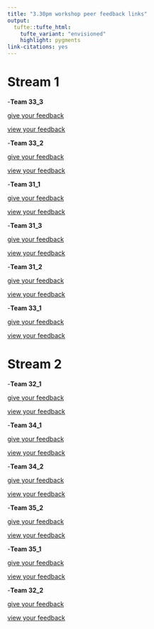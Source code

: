 ```yaml
---
title: "3.30pm workshop peer feedback links"
output: 
  tufte::tufte_html:
    tufte_variant: "envisioned"
    highlight: pygments
link-citations: yes
---
```



# Stream 1

-**Team 33_3** 

[give your feedback](https://forms.office.com/Pages/ResponsePage.aspx?id=sAafLmkWiUWHiRCgaTTcYT7yhhE7QdZBvwpx4akWXEJUMTZMTktYWUZNVlRGNk4xSVBWN0tEVE4wVy4u)

[view your feedback](https://forms.office.com/Pages/AnalysisPage.aspx?AnalyzerToken=rZENvxssvGUqgNykwGRFy64NA6FjusyE&id=sAafLmkWiUWHiRCgaTTcYT7yhhE7QdZBvwpx4akWXEJUMTZMTktYWUZNVlRGNk4xSVBWN0tEVE4wVy4u)

-**Team 33_2**

[give your feedback](https://forms.office.com/Pages/ResponsePage.aspx?id=sAafLmkWiUWHiRCgaTTcYT7yhhE7QdZBvwpx4akWXEJUNkpVWVFTVEJDRDA1RlVXTVJVVVBJWjZLWC4u)

[view your feedback](https://forms.office.com/Pages/AnalysisPage.aspx?AnalyzerToken=3x8pPpS2lOc5CimsJcdAZNv5aSHQhjej&id=sAafLmkWiUWHiRCgaTTcYT7yhhE7QdZBvwpx4akWXEJUNkpVWVFTVEJDRDA1RlVXTVJVVVBJWjZLWC4u)

-**Team 31_1**

[give your feedback](https://forms.office.com/Pages/ResponsePage.aspx?id=sAafLmkWiUWHiRCgaTTcYT7yhhE7QdZBvwpx4akWXEJUQ0pOMTBFSzlXRTlLV1VBUEwzNU1RSFdJMC4u)

[view your feedback](https://forms.office.com/Pages/AnalysisPage.aspx?AnalyzerToken=U7FlAgzqtucVkJ33jAy10ZD0xby2xnuB&id=sAafLmkWiUWHiRCgaTTcYT7yhhE7QdZBvwpx4akWXEJUQ0pOMTBFSzlXRTlLV1VBUEwzNU1RSFdJMC4u)

-**Team 31_3**

[give your feedback](https://forms.office.com/Pages/ResponsePage.aspx?id=sAafLmkWiUWHiRCgaTTcYT7yhhE7QdZBvwpx4akWXEJUNTNWQ01BRkhQTVgzR1BUWUE5TFhYRjdSVi4u)

[view your feedback](https://forms.office.com/Pages/AnalysisPage.aspx?AnalyzerToken=GDFJpQkf08lJgTCKVXpLQXmEgrMDemMi&id=sAafLmkWiUWHiRCgaTTcYT7yhhE7QdZBvwpx4akWXEJUNTNWQ01BRkhQTVgzR1BUWUE5TFhYRjdSVi4u)


-**Team 31_2**

[give your feedback](https://forms.office.com/Pages/ResponsePage.aspx?id=sAafLmkWiUWHiRCgaTTcYT7yhhE7QdZBvwpx4akWXEJUOFJYQlMwVkpESkZWWEQyT0wxTVZCOEpIRy4u)

[view your feedback](https://forms.office.com/Pages/AnalysisPage.aspx?AnalyzerToken=iN6SzhBs58xtWjqVUIVLvqj9lvwSX6wh&id=sAafLmkWiUWHiRCgaTTcYT7yhhE7QdZBvwpx4akWXEJUOFJYQlMwVkpESkZWWEQyT0wxTVZCOEpIRy4u)

-**Team 33_1**

[give your feedback](https://forms.office.com/Pages/ResponsePage.aspx?id=sAafLmkWiUWHiRCgaTTcYT7yhhE7QdZBvwpx4akWXEJUN1o3OTJBNFpWMUI2N01IUktJWURKMzIzNi4u)

[view your feedback](https://forms.office.com/Pages/AnalysisPage.aspx?AnalyzerToken=PMFSqHEHrNHngu4KAJlRObrI5RAh6CFv&id=sAafLmkWiUWHiRCgaTTcYT7yhhE7QdZBvwpx4akWXEJUN1o3OTJBNFpWMUI2N01IUktJWURKMzIzNi4u)



# Stream 2
-**Team 32_1**

[give your feedback](https://forms.office.com/Pages/ResponsePage.aspx?id=sAafLmkWiUWHiRCgaTTcYT7yhhE7QdZBvwpx4akWXEJUMEZDWkhWVjhKN0tPNENXNE1DRkNHU0c4MS4u)

[view your feedback](https://forms.office.com/Pages/AnalysisPage.aspx?AnalyzerToken=2M2BgWKbJ7RMWf6ioTNGH79I1vYYRsZ2&id=sAafLmkWiUWHiRCgaTTcYT7yhhE7QdZBvwpx4akWXEJUMEZDWkhWVjhKN0tPNENXNE1DRkNHU0c4MS4u)

-**Team 34_1**

[give your feedback](https://forms.office.com/Pages/ResponsePage.aspx?id=sAafLmkWiUWHiRCgaTTcYT7yhhE7QdZBvwpx4akWXEJUQjdNMkgzRUZKTVZIT1VFSlFYSU9EUVc4MC4u)

[view your feedback](https://forms.office.com/Pages/AnalysisPage.aspx?AnalyzerToken=y1aEEmy0P3jw6XDhtXvNkTsyc7Xuqtpa&id=sAafLmkWiUWHiRCgaTTcYT7yhhE7QdZBvwpx4akWXEJUQjdNMkgzRUZKTVZIT1VFSlFYSU9EUVc4MC4u)

-**Team 34_2**

[give your feedback](https://forms.office.com/Pages/ResponsePage.aspx?id=sAafLmkWiUWHiRCgaTTcYT7yhhE7QdZBvwpx4akWXEJUNE9HWjlTTjZCWkhDM1BCM1BTVzBIV1FCNi4u)

[view your feedback](https://forms.office.com/Pages/AnalysisPage.aspx?AnalyzerToken=HzbkJI6gsFlBDdhBWDf7OmZzJDufrO81&id=sAafLmkWiUWHiRCgaTTcYT7yhhE7QdZBvwpx4akWXEJUNE9HWjlTTjZCWkhDM1BCM1BTVzBIV1FCNi4u)

-**Team 35_2**

[give your feedback](https://forms.office.com/Pages/ResponsePage.aspx?id=sAafLmkWiUWHiRCgaTTcYT7yhhE7QdZBvwpx4akWXEJURVRZQkk0MExBNFIyNTZSVTlBNVBKSDBKNS4u)

[view your feedback](https://forms.office.com/Pages/AnalysisPage.aspx?AnalyzerToken=U443F3X44t7jHsgSItDwzGupzhmemU9r&id=sAafLmkWiUWHiRCgaTTcYT7yhhE7QdZBvwpx4akWXEJURVRZQkk0MExBNFIyNTZSVTlBNVBKSDBKNS4u)

-**Team 35_1**

[give your feedback](https://forms.office.com/Pages/ResponsePage.aspx?id=sAafLmkWiUWHiRCgaTTcYT7yhhE7QdZBvwpx4akWXEJUMlZUWUJOTUhJWlhGV1dGWDFHOUxMNDEwRS4u)

[view your feedback](https://forms.office.com/Pages/AnalysisPage.aspx?AnalyzerToken=LBxKr48hGq0u9vwF7VvQP4do8MfhOEEB&id=sAafLmkWiUWHiRCgaTTcYT7yhhE7QdZBvwpx4akWXEJUMlZUWUJOTUhJWlhGV1dGWDFHOUxMNDEwRS4u)

 -**Team 32_2**

[give your feedback](https://forms.office.com/Pages/ResponsePage.aspx?id=sAafLmkWiUWHiRCgaTTcYT7yhhE7QdZBvwpx4akWXEJURUlCNlRSNDNBVkpEN0tZTkNCN1RCUTVDNS4u)

[view your feedback](https://forms.office.com/Pages/AnalysisPage.aspx?AnalyzerToken=a2KCS0rLucV9tFoQCFfSWpUYyWOaN9OO&id=sAafLmkWiUWHiRCgaTTcYT7yhhE7QdZBvwpx4akWXEJURUlCNlRSNDNBVkpEN0tZTkNCN1RCUTVDNS4u)

 

